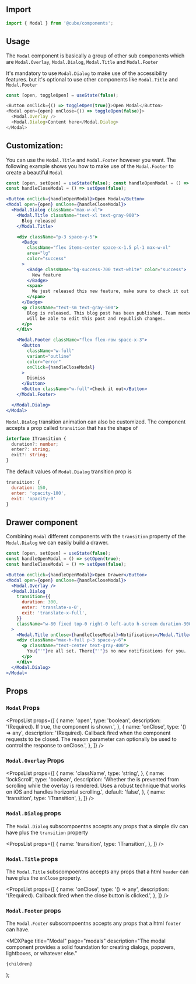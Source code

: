 


<Head>
  <title>Modal - Cube</title>
  <meta
    name="description"
    content="The modal component provides a solid foundation for creating dialogs, popovers, lightboxes, or whatever else."
  />
</Head>

## Import

```js
import { Modal } from '@cube/components';
```

## Usage

The `Modal` component is basically a group of other sub components which are `Modal.Overlay`, `Modal.Dialog`, `Modal.Title` and `Modal.Footer`

It's mandatory to use `Modal.Dialog` to make use of the accessibility features. but it's optional to use other components like `Modal.Title` and `Modal.Footer`

<BasicUsage />

```js
const [open, toggleOpen] = useState(false);

<Button onClick={() => toggleOpen(true)}>Open Modal</Button>
<Modal open={open} onClose={() => toggleOpen(false)}>
  <Modal.Overlay />
  <Modal.Dialog>Content here</Modal.Dialog>
</Modal>
```

## Customization:

You can use the `Modal.Title` and `Modal.Footer` however you want. The following example shows you how to make use of the `Modal.Footer` to create a beautiful `Modal`

<BeautifulModal />

```jsx
const [open, setOpen] = useState(false); const handleOpenModal = () => setOpen(true);
const handleCloseModal = () => setOpen(false);

<Button onClick={handleOpenModal}>Open Modal</Button>
<Modal open={open} onClose={handleCloseModal}>
  <Modal.Dialog className="max-w-xl">
    <Modal.Title className="text-xl text-gray-900">
      Blog released
    </Modal.Title>

    <div className="p-3 space-y-5">
      <Badge
        className="flex items-center space-x-1.5 pl-1 max-w-xl"
        area="lg"
        color="success"
      >
        <Badge className="bg-success-700 text-white" color="success">
          New feature
        </Badge>
        <span>
          We just released this new feature, make sure to check it out
        </span>
      </Badge>
      <p className="text-sm text-gray-500">
        Blog is released. This blog post has been published. Team members
        will be able to edit this post and republish changes.
      </p>
    </div>

    <Modal.Footer className="flex flex-row space-x-3">
      <Button
        className="w-full"
        variant="outline"
        color="error"
        onClick={handleCloseModal}
      >
        Dismiss
      </Button>
      <Button className="w-full">Check it out</Button>
    </Modal.Footer>

  </Modal.Dialog>
</Modal>
```

`Modal.Dialog` transition animation can also be customized. The component accepts a prop called `transition` that has the shape of

```ts
interface ITransition {
  duration?: number;
  enter?: string;
  exit?: string;
}
```

The default values of `Modal.Dialog` transition prop is

```js
transition: {
  duration: 150,
  enter: 'opacity-100',
  exit: 'opacity-0'
}
```

## Drawer component

Combining `Modal` different components with the `transition` property of the `Modal.Dialog` we can easily build a drawer.

<Drawer />

```jsx
const [open, setOpen] = useState(false);
const handleOpenModal = () => setOpen(true);
const handleCloseModal = () => setOpen(false);

<Button onClick={handleOpenModal}>Open Drawer</Button>
<Modal open={open} onClose={handleCloseModal}>
  <Modal.Overlay />
  <Modal.Dialog
    transition={{
      duration: 300,
      enter: 'translate-x-0',
      exit: 'translate-x-full',
    }}
    className="w-80 fixed top-0 right-0 left-auto h-screen duration-300 translate-x-0 translate-y-0 rounded-none"
  >
    <Modal.Title onClose={handleCloseModal}>Notifications</Modal.Title>
    <div className="max-h-full p-3 space-y-6">
      <p className="text-center text-gray-400">
        You{"'"}re all set. There{"'"}s no new notifications for you.
      </p>
    </div>
  </Modal.Dialog>
</Modal>
```

## Props

### `Modal` Props

<PropsList
  props={[
    {
      name: 'open',
      type: 'boolean',
      description: '(Required). If true, the component is shown.',
    },
    {
      name: 'onClose',
      type: '() => any',
      description:
        '(Required). Callback fired when the component requests to be closed. The reason parameter can optionally be used to control the response to onClose.',
    },
  ]}
/>

### `Modal.Overlay` Props

<PropsList
  props={[
    {
      name: 'className',
      type: 'string',
    },
    {
      name: 'lockScroll',
      type: 'boolean',
      description:
        'Whether the <body> is prevented from scrolling while the overlay is rendered. Uses a robust technique that works on iOS and handles horizontal scrolling.',
      default: 'false',
    },
    {
      name: 'transition',
      type: 'ITransition',
    },
  ]}
/>

### `Modal.Dialog` props

The `Modal.Dialog` subscompoentns accepts any props that a simple div can have plus the `transition` property

<PropsList
  props={[
    {
      name: 'transition',
      type: 'ITransition',
    },
  ]}
/>

### `Modal.Title` props

The `Modal.Title` subscompoentns accepts any props that a html `header` can have plus the `onClose` property.

<PropsList
  props={[
    {
      name: 'onClose',
      type: '() => any',
      description:
        '(Required). Callback fired when the close button is clicked.',
    },
  ]}
/>

### `Modal.Footer` props

The `Modal.Footer` subscompoentns accepts any props that a html `footer` can have.

  <MDXPage
    title="Modal"
    page="modals"
    description="The modal component provides a solid foundation for creating dialogs, popovers, lightboxes, or whatever else."
  >
    {children}
  </MDXPage>
);
